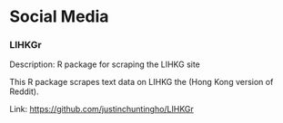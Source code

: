 # Social Media

### LIHKGr

Description: R package for scraping the LIHKG site

This R package scrapes text data on LIHKG the (Hong Kong version of Reddit).

Link: <https://github.com/justinchuntingho/LIHKGr>
